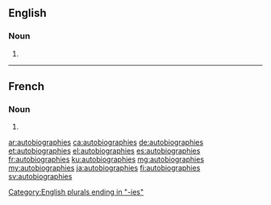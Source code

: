 ==English==

===Noun===
{{head|en|noun plural form}}

# {{plural of|autobiography|lang=en}}

----

==French==

===Noun===
{{head|fr|noun plural form|g=?}}

# {{plural of|autobiographie|lang=fr}}

[[Category:English plurals ending in "-ies"]]

[[ar:autobiographies]]
[[ca:autobiographies]]
[[de:autobiographies]]
[[et:autobiographies]]
[[el:autobiographies]]
[[es:autobiographies]]
[[fr:autobiographies]]
[[ku:autobiographies]]
[[mg:autobiographies]]
[[my:autobiographies]]
[[ja:autobiographies]]
[[fi:autobiographies]]
[[sv:autobiographies]]